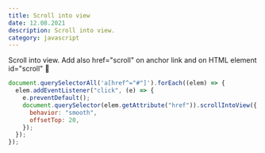 ```yaml
---
title: Scroll into view
date: 12.08.2021
description: Scroll into view.
category: javascript
---
```


Scroll into view. Add also href="scroll" on anchor link and on HTML element id="scroll" 🎉

```js
document.querySelectorAll('a[href^="#"]').forEach((elem) => {
  elem.addEventListener("click", (e) => {
    e.preventDefault();
    document.querySelector(elem.getAttribute("href")).scrollIntoView({
      behavior: "smooth",
      offsetTop: 20,
    });
  });
});
```
